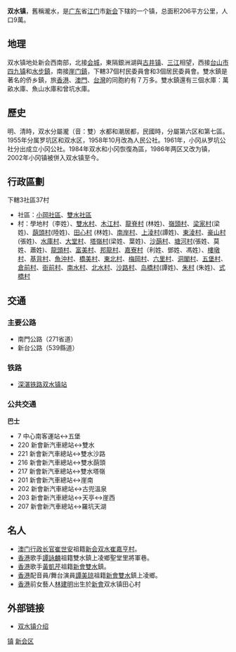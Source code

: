 {{中国乡级行政区
|景观照片文件名 = 
|景观照片描述 = 
|汉语拼音 = 
|其他语言 = 
|其他语言名称 = 
|旧称 = 
|地名出处 = 
|位置图文件名 = 
|位置图描述 = 
|自定义图片= 
|建置时间 = 
|政府驻地 = 
|毗邻 = 
|总面积 = 
|总人口 = 
|总人口年份 = 
|户籍人口 = 
|户籍人口年份 = 
|常住人口 = 
|常住人口年份 = 
|人口密度 = 
|GDP = 
|GDP年份 = 
|邮政编码 = 
|电话区号 = 750
|官方网站 = 
|网站名称 = 
|44/07/05/104/000}}
'''双水镇'''，舊稱瀧水，是[[广东|广东]]省[[江门|江门]]市[[新会|新会]]下辖的一个镇，总面积206平方公里，人口9萬。

== 地理 ==
双水镇地处新会西南部，北接[[会城|会城]]，東隔銀洲湖與[[古井镇_(江门市)|古井镇]]、[[三江|三江]]相望，西接[[台山市|台山市]][[四九镇|四九镇]]和[[水步鎮|水步鎮]]，南接[[崖门鎮|崖门鎮]]，下轄37個村民委員會和3個居民委員會。雙水鎮是著名的侨乡鎮，旅[[香港|香港]]、[[澳門|澳門]]、[[台灣|台灣]]的同胞約有７万多。雙水鎮還有三個水庫：萬畝水庫、魚山水庫和曾坑水庫。

==歷史==
明、清時，双水分屬瀧（音：雙）水都和潮居都，民國時，分屬第六区和第七區。1955年分属罗坑区和双水区，1958年10月改為人民公社。1961年，小冈从罗坑公社分出成立小冈公社。1984年双水和小冈恢復為區，1986年两区又改为镇，2002年小冈镇被併入双水镇至今。

==行政區劃==
下轄3社區37村
*社區：[[小岡社區|小岡社區]]、[[雙水社區|雙水社區]]
*村：學地村（李姓）、[[雙水村|雙水村]]、[[慕岗乡|木江村]]、[[龍脊村|龍脊村]] (林姓)、[[嶺頭村|嶺頭村]]、[[梁家村|梁家村]](梁姓)、[[蓢頭村|蓢頭村]](陸姓)、[[田心乡|田心村]] (林姓)、[[南岸村|南岸村]]、[[上淩村|上淩村]](譚姓)、[[東淩村|東淩村]]、[[豪山村|豪山村]](張姓)、[[水庫村|水庫村]]、[[大堂村|大堂村]]、[[塔嶺村|塔嶺村]](梁姓、葉姓)、[[沙蓢村|沙蓢村]]、[[塘河村|塘河村]](張姓、莫姓、蕭姓)、[[龍頭村|龍頭村]]、[[富美村|富美村]]、[[邦龍村|邦龍村]]、[[嘉寮村|嘉寮村]]（利姓、鄧姓、馮姓）、[[樓墩村|樓墩村]]、[[基背村|基背村]]、[[魚沖村|魚沖村]]、[[橋美村|橋美村]]、[[東北村|東北村]]、[[梅岡村|梅岡村]]、[[六里村|六里村]]、[[洞閣村|洞閣村]]、[[五堡村|五堡村]]、[[倉前村|倉前村]]、[[衙前村|衙前村]]、[[南水村|南水村]]、[[北水村|北水村]]、[[沙路村|沙路村]]、[[岛橋村|岛橋村]](譚姓)、[[村乡|朱村]] (朱姓)、[[式橋村|式橋村]]

==交通==
===主要公路===
*南門公路（271省道）
*新台公路（539縣道）
===铁路===
*[[深湛铁路|深湛铁路]][[双水镇站|双水镇站]]
===公共交通===
'''巴士'''
*7 中心南客運站↔五堡 
*220 新會新汽車總站↔雙水 
*221 新會新汽車總站↔雙水沙路 
*216 新會新汽車總站↔雙水蓢頭 
*217 新會新汽車總站↔雙水塔嶺 
*201 新會新汽車總站↔崖南 
*202 新會新汽車總站↔古兜溫泉 
*203 新會新汽車總站↔天亭↔崖西 
*207 新會新汽車總站↔羅坑天湖

==名人==
*[[澳门行政长官|澳门行政长官]][[崔世安|崔世安]]祖籍[[新会|新会]][[双水|双水]][[崔嘉亨村|崔嘉亨村]]。
*[[香港|香港]]歌手[[譚詠麟|譚詠麟]]祖籍雙水鎮上凌鄉聖堂里將軍巷。
*[[香港|香港]]歌手[[黃凱芹|黃凱芹]]祖籍[[新會|新會]][[雙水|雙水]]鎮。
*[[香港|香港]]配音員/舞台演員[[譚美琼|譚美琼]]祖籍[[新會|新會]][[雙水|雙水]]鎮上凌鄉。
*[[香港|香港]]前女藝人[[林建明|林建明]]出生於[[新會|新會]]双水镇田心村

==外部链接==
*[http://wylib.jiangmen.gd.cn/jmhq/list.asp?id=657 双水镇介绍]{{Wayback|url=http://wylib.jiangmen.gd.cn/jmhq/list.asp?id=657 |date=20070311110358 }} 

{{江门市新会区行政区划}}
[[Category:新会区行政区划|镇]]
[[Category:江门建制镇|新会区]]